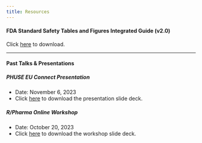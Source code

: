 ```yaml
---
title: Resources
---
```


#### FDA Standard Safety Tables and Figures Integrated Guide (v2.0)

Click [here](assets/resources/2025_FDA-STF-IG.pdf) to download.

---

#### Past Talks & Presentations

##### PHUSE EU Connect Presentation

- Date: November 6, 2023
- Click [here](assets/resources/cardinal_PHUSE_EU_2023.pptx) to download the presentation slide deck.

##### R/Pharma Online Workshop

- Date: October 20, 2023
- Click [here](assets/resources/cardinal_RinPharma_Workshop_2023.pptx) to download the workshop slide deck.
